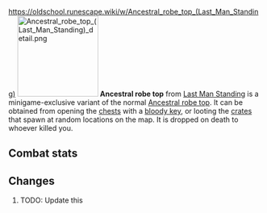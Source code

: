https://oldschool.runescape.wiki/w/Ancestral_robe_top_(Last_Man_Standing)
{{Infobox Item
|name = Ancestral robe top
|image = [[File:Ancestral robe top (Last Man Standing).png]]
|release = [[5 January]] [[2017]]
|update = Last Man Standing Beta and Splashing Restrictions  # TODO: Update this
|members = No
|quest = No
|tradeable = No
|placeholder = No
|equipable = Yes
|stackable = No
|noteable = Yes
|options = Wear, Drop
|examine = The robe top of a powerful sorceress from a bygone era.
|value = 55
|alchable = No
|weight = 2.721
|id = 27193
}}
[[File:Ancestral robe top (Last Man Standing) detail.png|160px|left]]
'''Ancestral robe top''' from [[Last Man Standing]] is a minigame-exclusive variant of the normal [[Ancestral robe top]]. It can be obtained from opening the [[Chest (Last Man Standing)|chests]] with a [[bloody key]], or looting the [[Crate (Last Man Standing)|crates]] that spawn at random locations on the map. It is dropped on death to whoever killed you.

==Combat stats==
{{Infobox Bonuses
|astab = 0
|aslash = 0
|acrush = 0
|amagic = 35
|arange = -8
|dstab = 42
|dslash = 31
|dcrush = 51
|dmagic = 28
|drange = 0
|str = 0
|rstr = 0
|mdmg = 3
|prayer = 0
|slot = body
|image = [[File:Ancestral robe top equipped male.png|160px]]
|altimage = [[File:Ancestral robe top equipped female.png|160px]]
}}

==Changes==
# TODO: Update this
{{Subject changes header}}
{{Subject changes
|date = 4 August 2016
|update = Last Man Standing
|change = The item was made fully available with the release of Last Man Standing.
}}
{{Subject changes footer}}

{{Last Man Standing In-game Items}}